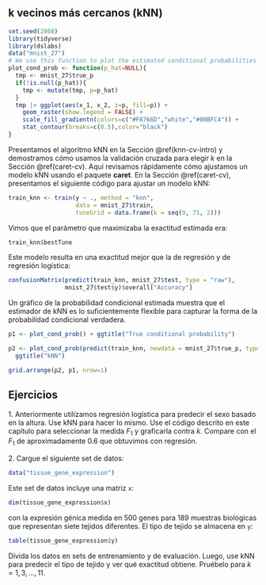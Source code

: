 ## k vecinos más cercanos (kNN)

```r
set.seed(2008)
library(tidyverse)
library(dslabs)
data("mnist_27")
# We use this function to plot the estimated conditional probabilities
plot_cond_prob <- function(p_hat=NULL){
  tmp <- mnist_27$true_p
  if(!is.null(p_hat)){
    tmp <- mutate(tmp, p=p_hat)
  }
  tmp |> ggplot(aes(x_1, x_2, z=p, fill=p)) +
    geom_raster(show.legend = FALSE) +
    scale_fill_gradientn(colors=c("#F8766D","white","#00BFC4")) +
    stat_contour(breaks=c(0.5),color="black")
}
```

Presentamos el algoritmo kNN en la Sección \@ref(knn-cv-intro) y demostramos cómo usamos la validación cruzada para elegir $k$ en la Sección \@ref(caret-cv). Aquí revisamos rápidamente cómo ajustamos un modelo kNN usando el paquete __caret__. En la Sección \@ref(caret-cv), presentamos el siguiente código para ajustar un modelo kNN:

```r
train_knn <- train(y ~ ., method = "knn",
                   data = mnist_27$train,
                   tuneGrid = data.frame(k = seq(9, 71, 2)))
```

Vimos que el parámetro que maximizaba la exactitud estimada era:

```r
train_knn$bestTune
```

Este modelo resulta en una exactitud mejor que la de regresión y de regresión logística:

```r
confusionMatrix(predict(train_knn, mnist_27$test, type = "raw"),
                mnist_27$test$y)$overall["Accuracy"]
```

Un gráfico de la probabilidad condicional estimada muestra que el estimador de kNN es lo suficientemente flexible para capturar la forma de la probabilidad condicional verdadera.

```r
p1 <- plot_cond_prob() + ggtitle("True conditional probability")

p2 <- plot_cond_prob(predict(train_knn, newdata = mnist_27$true_p, type = "prob")[,2]) +
  ggtitle("kNN")

grid.arrange(p2, p1, nrow=1)
```

## Ejercicios

1\. Anteriormente utilizamos regresión logística para predecir el sexo basado en la altura. Use kNN para hacer lo mismo. Use el código descrito en este capítulo para seleccionar la medida $F_1$ y graficarla contra $k$. Compare con el $F_1$ de aproximadamente 0.6 que obtuvimos con regresión.

2\. Cargue el siguiente set de datos:

```r
data("tissue_gene_expression")
```

Este set de datos incluye una matriz `x`:

```r
dim(tissue_gene_expression$x)
```

con la expresión génica medida en 500 genes para 189 muestras biológicas que representan siete tejidos diferentes. El tipo de tejido se almacena en `y`:

```r
table(tissue_gene_expression$y)
```

Divida los datos en sets de entrenamiento y de evaluación. Luego, use kNN para predecir el tipo de tejido y ver qué exactitud obtiene. Pruébelo para $k = 1, 3, \dots, 11$.

